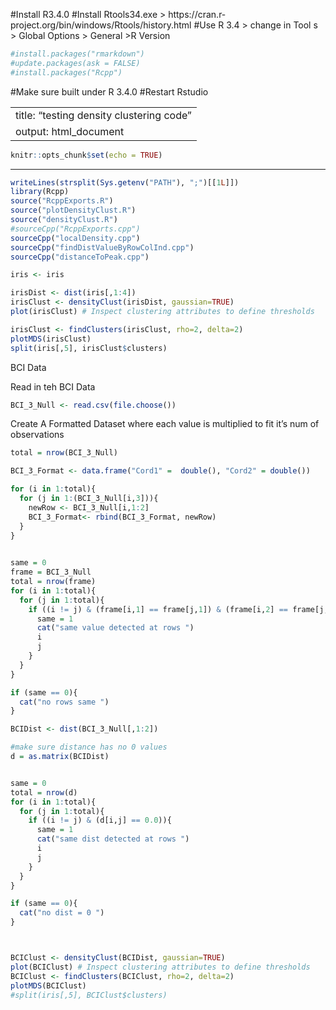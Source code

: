 
#Install R3.4.0
#Install Rtools34.exe > https://cran.r-project.org/bin/windows/Rtools/history.html
#Use R 3.4 > change in Tool s > Global Options > General >R Version
```{r}
#install.packages("rmarkdown")
#update.packages(ask = FALSE)
#install.packages("Rcpp")


```
#Make sure built under R 3.4.0
#Restart Rstudio


---
title: "testing density clustering code"
output: html_document
---

```{r setup, include=FALSE}
knitr::opts_chunk$set(echo = TRUE)
```



----------------------------------------------------------------------------------

```{r}

writeLines(strsplit(Sys.getenv("PATH"), ";")[[1L]])
library(Rcpp)
source("RcppExports.R")
source("plotDensityClust.R")
source("densityClust.R")
#sourceCpp("RcppExports.cpp")
sourceCpp("localDensity.cpp")
sourceCpp("findDistValueByRowColInd.cpp")
sourceCpp("distanceToPeak.cpp")
```


```{r}
iris <- iris

irisDist <- dist(iris[,1:4])
irisClust <- densityClust(irisDist, gaussian=TRUE)
plot(irisClust) # Inspect clustering attributes to define thresholds

irisClust <- findClusters(irisClust, rho=2, delta=2)
plotMDS(irisClust)
split(iris[,5], irisClust$clusters)
```

BCI Data

Read in teh BCI Data
```{r}
BCI_3_Null <- read.csv(file.choose())
```



Create A Formatted Dataset where each value is multiplied to fit it's num of observations
```{r}

total = nrow(BCI_3_Null)

BCI_3_Format <- data.frame("Cord1" =  double(), "Cord2" = double())

for (i in 1:total){
  for (j in 1:(BCI_3_Null[i,3])){
    newRow <- BCI_3_Null[i,1:2]
    BCI_3_Format<- rbind(BCI_3_Format, newRow)
  }
}
    
```



```{r}
same = 0
frame = BCI_3_Null
total = nrow(frame)
for (i in 1:total){
  for (j in 1:total){
    if ((i != j) & (frame[i,1] == frame[j,1]) & (frame[i,2] == frame[j,2])){
      same = 1
      cat("same value detected at rows ")
      i
      j
    }
  }
}

if (same == 0){
  cat("no rows same ")
}
```




```{r}

BCIDist <- dist(BCI_3_Null[,1:2])

#make sure distance has no 0 values
d = as.matrix(BCIDist)


same = 0
total = nrow(d)
for (i in 1:total){
  for (j in 1:total){
    if ((i != j) & (d[i,j] == 0.0)){
      same = 1
      cat("same dist detected at rows ")
      i
      j
    }
  }
}

if (same == 0){
  cat("no dist = 0 ")
}



BCIClust <- densityClust(BCIDist, gaussian=TRUE)
plot(BCIClust) # Inspect clustering attributes to define thresholds
BCIClust <- findClusters(BCIClust, rho=2, delta=2)
plotMDS(BCIClust)
#split(iris[,5], BCIClust$clusters)



```


